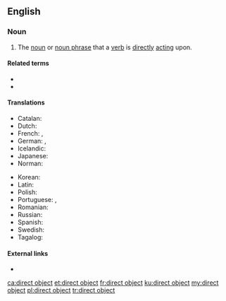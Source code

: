 ==English==

===Noun===
{{examples-right|examples=
* I see '''the car'''.
* {{qualifier|French}} Je vois '''la voiture'''.}}
{{en-noun|head=[[direct]] [[object]]}}

# {{label|en|grammar}} The [[noun]] or [[noun phrase]] that a [[verb]] is [[directly]] [[act]]ing upon.

====Related terms====
* {{l|en|subject}}
* {{l|en|indirect object}}

====Translations====
{{trans-top|the noun a verb is directly acting upon}}
* Catalan: {{t|ca|objecte directe|m}}
* Dutch: {{t+|nl|lijdend voorwerp|n}}
* French: {{t+|fr|complément d'objet direct|m}}, {{t|fr|C.O.D.|m}}
* German: {{t+|de|Akkusativobjekt|n}}, {{t+|de|direktes Objekt|n}}
* Icelandic: {{t|is|beint andlag|n}}
* Japanese: {{t|ja|直接目的語|tr=chokusetsu mokutekigo|sc=Jpan}}
* Norman: {{t|nrf|objet direct|m}}
{{trans-mid}}
* Korean: {{t|ko|직접목적어|tr=jik-jeop-mok-jeok-eo|sc=Kore}}
* Latin: {{t|la|res directa|f}}
* Polish: {{t|pl|dopełnienie bliższe|n}}
* Portuguese: {{t+|pt|objeto direto|m}}, {{t|pt|complemento direto|m}}
* Romanian: {{t+|ro|complement direct|n}}
* Russian: {{t|ru|прямо́е дополне́ние|n}}
* Spanish: {{t|es|complemento directo|m}}
* Swedish: {{t|sv|direkt objekt}}
* Tagalog: {{t|tl|tuwirang layon}}
{{trans-bottom}}

====External links====
* {{projectlink|wikipedia}}

[[ca:direct object]]
[[et:direct object]]
[[fr:direct object]]
[[ku:direct object]]
[[my:direct object]]
[[pl:direct object]]
[[tr:direct object]]